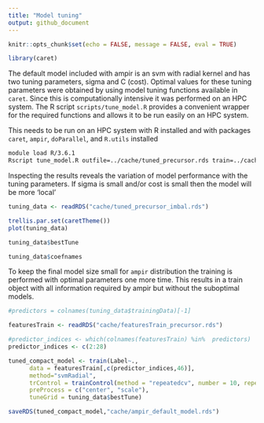 ```yaml
---
title: "Model tuning"
output: github_document
---
```


```r
knitr::opts_chunk$set(echo = FALSE, message = FALSE, eval = TRUE)
```

```r
library(caret)
```

The default model included with ampir is an svm with radial kernel and has two tuning parameters, sigma and C (cost).  Optimal values for these tuning parameters were obtained by using model tuning functions available in `caret`.  Since this is computationally intensive it was performed on an HPC system. The R script `scripts/tune_model.R` provides a convenient wrapper for the required functions and allows it to be run easily on an HPC system. 

This needs to be run on an HPC system with R installed and with packages `caret`, `ampir`, `doParallel`, and `R.utils` installed

```bash
module load R/3.6.1
Rscript tune_model.R outfile=../cache/tuned_precursor.rds train=../cache/featuresTrain_precursor.rds test=../cache/featuresTest_precursor.rds ncores=24
```

Inspecting the results reveals the variation of model performance with the tuning parameters.  If sigma is small and/or cost is small then the model will be more 'local'

```r
tuning_data <- readRDS("cache/tuned_precursor_imbal.rds")

trellis.par.set(caretTheme())
plot(tuning_data)  

tuning_data$bestTune
```



```r
tuning_data$coefnames
```


To keep the final model size small for `ampir` distribution the training is performed with optimal parameters one more time.  This results in a train object with all information required by ampir but without the suboptimal models.

```r
#predictors = colnames(tuning_data$trainingData)[-1]

featuresTrain <- readRDS("cache/featuresTrain_precursor.rds")

#predictor_indices <- which(colnames(featuresTrain) %in%  predictors)
predictor_indices <- c(2:28)

tuned_compact_model <- train(Label~.,
      data = featuresTrain[,c(predictor_indices,46)],
      method="svmRadial",
      trControl = trainControl(method = "repeatedcv", number = 10, repeats = 3, classProbs = TRUE),
      preProcess = c("center", "scale"),
      tuneGrid = tuning_data$bestTune)

saveRDS(tuned_compact_model,"cache/ampir_default_model.rds")
```


